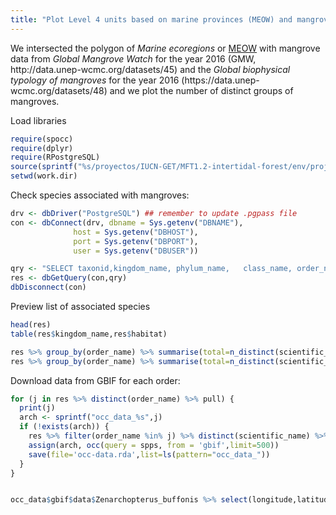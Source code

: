 ```yaml
---
title: "Plot Level 4 units based on marine provinces (MEOW) and mangrove biophysical type data"
---
```



We intersected the polygon of _Marine ecoregions_ or [MEOW](https://www.worldwildlife.org/publications/marine-ecoregions-of-the-world-a-bioregionalization-of-coastal-and-shelf-areas) with mangrove data from _Global Mangrove Watch_ for the year 2016 (GMW, http://data.unep-wcmc.org/datasets/45) and the _Global biophysical typology of mangroves_ for the year 2016 (https://data.unep-wcmc.org/datasets/48) and we plot the number of distinct groups of mangroves.


Load libraries

```r
require(spocc)
require(dplyr)
require(RPostgreSQL)
source(sprintf("%s/proyectos/IUCN-GET/MFT1.2-intertidal-forest/env/project-env.R",Sys.getenv("HOME")))
setwd(work.dir)
```


Check species associated with mangroves:
```r
drv <- dbDriver("PostgreSQL") ## remember to update .pgpass file
con <- dbConnect(drv, dbname = Sys.getenv("DBNAME"),
              host = Sys.getenv("DBHOST"),
              port = Sys.getenv("DBPORT"),
              user = Sys.getenv("DBUSER"))

qry <- "SELECT taxonid,kingdom_name, phylum_name,   class_name, order_name, family_name, genus_name, scientific_name, taxonomic_authority, infra_rank, infra_name, population, category,  main_common_name, code,habitat, suitability, season, majorimportance FROM rlts_spp_taxonomy LEFT JOIN rlts_spp_habitats USING  (taxonid) where habitat like '%Mangr%'"
res <- dbGetQuery(con,qry)
dbDisconnect(con)
```

Preview list of associated species
```r
head(res)
table(res$kingdom_name,res$habitat)

res %>% group_by(order_name) %>% summarise(total=n_distinct(scientific_name))
res %>% group_by(order_name) %>% summarise(total=n_distinct(scientific_name)) %>% arrange(desc(total))
```

Download data from GBIF for each order:

```r

for (j in res %>% distinct(order_name) %>% pull) {
  print(j)
  arch <- sprintf("occ_data_%s",j)
  if (!exists(arch)) {
    res %>% filter(order_name %in% j) %>% distinct(scientific_name) %>% pull -> spps
    assign(arch, occ(query = spps, from = 'gbif',limit=500))
    save(file='occ-data.rda',list=ls(pattern="occ_data_"))
  }
}


occ_data$gbif$data$Zenarchopterus_buffonis %>% select(longitude,latitude,countrycode,higherGeography)

```
